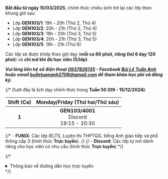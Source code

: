 <Notice type="tip">

**Bắt đầu từ ngày 10/03/2025**, chính thức chiêu sinh trở lại các lớp theo khung giờ sau:

- Lớp **GEN103/1**: 19h - 20h (Thứ 2, Thứ 4)
- Lớp **GEN103/2**: 20h - 21h (Thứ 2, Thứ 4)
- Lớp **GEN103/3**: 19h - 20h (Thứ 3, Thứ 5)
- Lớp **GEN103/4**: 20h - 21h (Thứ 3, Thứ 5)
- Lớp **GEN103/5**: 19h - 21h (Thứ 6)

Các lớp sẽ được khớp theo giờ dạy (**mỗi ca 60 phút, riêng thứ 6 dạy 120 phút**) và **chỉ mở khi đủ học viên (5/lớp)**.

**_Vui lòng liên hệ số điện thoại [0937826135](tel:0937826135) - Facebook 
[Bùi Lê Tuấn Anh](https://www.facebook.com/buile.tuananh) hoặc email 
[builetuananh2708@gmail.com](mailto:builetuananh2708@gmail.com) để tham khảo học phí và đăng ký._**

</Notice>

{/* Dưới đây là lịch dạy chính thức trong **Tuần 50 (09 - 15/12/2024)**.

| **Shift (Ca)** |      **Monday/Friday (Thứ hai/Thứ sáu)**      |
|:--------------:|:---------------------------------------------:|
|      **1**     | **GEN103/4001**<br/>Discord<br/>19:15 - 20:30 | */}

{/* - **FUNIX**: Các lớp IELTS, Luyện thi THPTQG, tiếng Anh giao tiếp và phổ thông cấp 3 (hình thức **Trực tuyến**). */}
{/* - **Discord**: Các lớp tự mở dành riêng cho học viên có nhu cầu (hình thức **Trực tuyến**) */}

{/* <details>
<summary>Thông báo về đường dẫn học trực tuyến</summary>
<div> */}

<Accordion client:load title="Thông báo về đường dẫn học trực tuyến">

**_Việc học trực tuyến sẽ được thực hiện qua hạ tầng online. Đường dẫn sẽ được cung cấp trong quá trình học. Người học
cũng có thể theo dõi các video bài giảng qua YouTube ở hai đường dẫn phía dưới._**

**_Trân trọng cảm ơn._**

</Accordion>
{/* </div></details> */}
